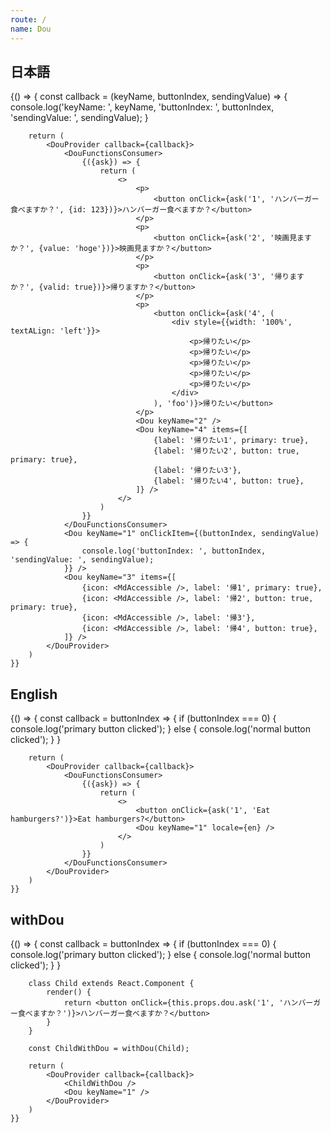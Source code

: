 ```yaml
---
route: /
name: Dou
---
```



## 日本語

<Playground>
	{() => {
		const callback = (keyName, buttonIndex, sendingValue) => {
			console.log('keyName: ', keyName, 'buttonIndex: ', buttonIndex, 'sendingValue: ', sendingValue);
		}

		return (
			<DouProvider callback={callback}>
				<DouFunctionsConsumer>
					{({ask}) => {
						return (
							<>
								<p>
									<button onClick={ask('1', 'ハンバーガー食べますか？', {id: 123})}>ハンバーガー食べますか？</button>
								</p>
								<p>
									<button onClick={ask('2', '映画見ますか？', {value: 'hoge'})}>映画見ますか？</button>
								</p>
								<p>
									<button onClick={ask('3', '帰りますか？', {valid: true})}>帰りますか？</button>
								</p>
								<p>
									<button onClick={ask('4', (
										<div style={{width: '100%', textALign: 'left'}}>
											<p>帰りたい</p>
											<p>帰りたい</p>
											<p>帰りたい</p>
											<p>帰りたい</p>
											<p>帰りたい</p>
										</div>
									), 'foo')}>帰りたい</button>
								</p>
								<Dou keyName="2" />
								<Dou keyName="4" items={[
									{label: '帰りたい1', primary: true},
									{label: '帰りたい2', button: true, primary: true},
									{label: '帰りたい3'},
									{label: '帰りたい4', button: true},
								]} />
							</>
						)
					}}
				</DouFunctionsConsumer>
				<Dou keyName="1" onClickItem={(buttonIndex, sendingValue) => {
					console.log('buttonIndex: ', buttonIndex, 'sendingValue: ', sendingValue);
				}} />
				<Dou keyName="3" items={[
					{icon: <MdAccessible />, label: '帰1', primary: true},
					{icon: <MdAccessible />, label: '帰2', button: true, primary: true},
					{icon: <MdAccessible />, label: '帰3'},
					{icon: <MdAccessible />, label: '帰4', button: true},
				]} />
			</DouProvider>
		)
	}}
</Playground>

## English

<Playground>
	{() => {
		const callback = buttonIndex => {
			if (buttonIndex === 0) {
				console.log('primary button clicked');
			} else {
				console.log('normal button clicked');
			}
		}

		return (
			<DouProvider callback={callback}>
				<DouFunctionsConsumer>
					{({ask}) => {
						return (
							<>
								<button onClick={ask('1', 'Eat hamburgers?')}>Eat hamburgers?</button>
								<Dou keyName="1" locale={en} />
							</>
						)
					}}
				</DouFunctionsConsumer>
			</DouProvider>
		)
	}}
</Playground>

## withDou

<Playground>
	{() => {
		const callback = buttonIndex => {
			if (buttonIndex === 0) {
				console.log('primary button clicked');
			} else {
				console.log('normal button clicked');
			}
		}

		class Child extends React.Component {
			render() {
				return <button onClick={this.props.dou.ask('1', 'ハンバーガー食べますか？')}>ハンバーガー食べますか？</button>
			}
		}

		const ChildWithDou = withDou(Child);

		return (
			<DouProvider callback={callback}>
				<ChildWithDou />
				<Dou keyName="1" />
			</DouProvider>
		)
	}}
</Playground>
